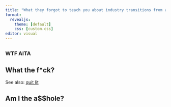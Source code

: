 ```yaml
---
title: "What they forgot to teach you about industry transitions from academia"
format:
  revealjs: 
    theme: [default]
    css: [custom.css]
editor: visual
---
```


## {.wtf-aita id="wtf-aita" background-image="img/towfiqu-barbhuiya-oZuBNC-6E2s-unsplash.jpg" .center}

### WTF AITA

## What the f\*ck?

<!-- 
Cover photo by:
<a href="https://unsplash.com/@towfiqu999999?utm_source=unsplash&utm_medium=referral&utm_content=creditCopyText"Towfiqu barbhuiya</a> on <a href="https://unsplash.com/s/photos/question?utm_source=unsplash&utm_medium=referral&utm_content=creditCopyText"Unsplash</a>

Figuring out how to add image to title slide:
https://github.com/rstudio/revealjs/issues/32

Customizing other elements:
https://stackoverflow.com/questions/72149751/how-to-change-text-color-in-quarto-slides
https://quarto.org/docs/presentations/revealjs/themes.html#customizing-themes
-->

See also: [quit lit](https://theprofessorisin.com/tag/quit-lit/)


## Am I the a$$hole?
